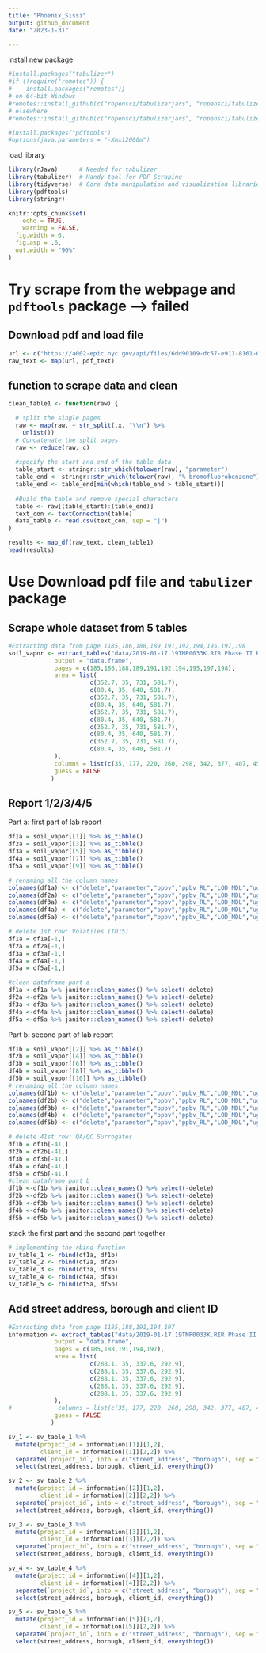 ```yaml
---
title: "Phoenix_Sissi"
output: github_document
date: "2023-1-31"

---
```


install new package
```r
#install.packages("tabulizer")
#if (!require("remotes")) {
#    install.packages("remotes")}
# on 64-bit Windows
#remotes::install_github(c("ropensci/tabulizerjars", "ropensci/tabulizer"), INSTALL_opts = "--no-multiarch")
# elsewhere
#remotes::install_github(c("ropensci/tabulizerjars", "ropensci/tabulizer"))

#install.packages("pdftools")
#options(java.parameters = "-Xmx12000m")
```
load library
```r


library(rJava)      # Needed for tabulizer
library(tabulizer)  # Handy tool for PDF Scraping
library(tidyverse)  # Core data manipulation and visualization libraries
library(pdftools)
library(stringr)

knitr::opts_chunk$set(
	echo = TRUE,
	warning = FALSE,
  fig.width = 6,
  fig.asp = .6,
  out.width = "90%"
)

```
# Try scrape from the webpage and `pdftools` package --> failed

## Download pdf and load file
```r
url <- c("https://a002-epic.nyc.gov/api/files/6dd90109-dc57-e911-8161-005056b05749/download")
raw_text <- map(url, pdf_text)
```

## function to scrape data and clean
```r
clean_table1 <- function(raw) {

  # split the single pages
  raw <- map(raw, ~ str_split(.x, "\\n") %>% 
    unlist())
  # Concatenate the split pages
  raw <- reduce(raw, c)
  
  #specify the start and end of the table data
  table_start <- stringr::str_which(tolower(raw), "parameter")
  table_end <- stringr::str_which(tolower(raw), "% bromofluorobenzene")
  table_end <- table_end[min(which(table_end > table_start))]
  
  #Build the table and remove special characters
  table <- raw[(table_start):(table_end)]
  text_con <- textConnection(table)
  data_table <- read.csv(text_con, sep = "|")
}

results <- map_df(raw_text, clean_table1)
head(results)
```

# Use Download pdf file and `tabulizer` package
## Scrape whole dataset from 5 tables
```r
#Extracting data from page 1185,186,188,189,191,192,194,195,197,198
soil_vapor <- extract_tables("data/2019-01-17.19TMP0033K.RIR Phase II Report.Revised 19TMP0033K.RIR Phase II Report - EBC V2.pdf.1.pdf",
             output = "data.frame",
             pages = c(185,186,188,189,191,192,194,195,197,198), 
             area = list(
                       c(352.7, 35, 731, 581.7), 
                       c(80.4, 35, 640, 581.7),
                       c(352.7, 35, 731, 581.7), 
                       c(80.4, 35, 640, 581.7),
                       c(352.7, 35, 731, 581.7), 
                       c(80.4, 35, 640, 581.7),
                       c(352.7, 35, 731, 581.7), 
                       c(80.4, 35, 640, 581.7),
                       c(352.7, 35, 731, 581.7), 
                       c(80.4, 35, 640, 581.7)                       
             ), 
             columns = list(c(35, 177, 220, 260, 298, 342, 377, 407, 458, 506, 550, 581.7)),
             guess = FALSE
            )
```


## Report 1/2/3/4/5
Part a: first part of lab report
```r
df1a = soil_vapor[[1]] %>% as_tibble()
df2a = soil_vapor[[3]] %>% as_tibble()
df3a = soil_vapor[[5]] %>% as_tibble()
df4a = soil_vapor[[7]] %>% as_tibble()
df5a = soil_vapor[[9]] %>% as_tibble()

# renaming all the column names
colnames(df1a) <- c("delete","parameter","ppbv","ppbv_RL","LOD_MDL","ug_m3","ug_m3_RL","LOD_MDL","date","by","dilution","not_certified")
colnames(df2a) <- c("delete","parameter","ppbv","ppbv_RL","LOD_MDL","ug_m3","ug_m3_RL","LOD_MDL","date","by","dilution","not_certified")
colnames(df3a) <- c("delete","parameter","ppbv","ppbv_RL","LOD_MDL","ug_m3","ug_m3_RL","LOD_MDL","date","by","dilution","not_certified")
colnames(df4a) <- c("delete","parameter","ppbv","ppbv_RL","LOD_MDL","ug_m3","ug_m3_RL","LOD_MDL","date","by","dilution","not_certified")
colnames(df5a) <- c("delete","parameter","ppbv","ppbv_RL","LOD_MDL","ug_m3","ug_m3_RL","LOD_MDL","date","by","dilution","not_certified")

# delete 1st row: Volatiles (TO15)
df1a = df1a[-1,]
df2a = df2a[-1,]
df3a = df3a[-1,]
df4a = df4a[-1,]
df5a = df5a[-1,]

#clean dataframe part a
df1a <-df1a %>% janitor::clean_names() %>% select(-delete) 
df2a <-df2a %>% janitor::clean_names() %>% select(-delete) 
df3a <-df3a %>% janitor::clean_names() %>% select(-delete) 
df4a <-df4a %>% janitor::clean_names() %>% select(-delete) 
df5a <-df5a %>% janitor::clean_names() %>% select(-delete) 
```
Part b: second part of lab report
```r
df1b = soil_vapor[[2]] %>% as_tibble()
df2b = soil_vapor[[4]] %>% as_tibble()
df3b = soil_vapor[[6]] %>% as_tibble()
df4b = soil_vapor[[8]] %>% as_tibble()
df5b = soil_vapor[[10]] %>% as_tibble()
# renaming all the column names 
colnames(df1b) <- c("delete","parameter","ppbv","ppbv_RL","LOD_MDL","ug_m3","ug_m3_RL","LOD_MDL","date","by","dilution","not_certified")
colnames(df2b) <- c("delete","parameter","ppbv","ppbv_RL","LOD_MDL","ug_m3","ug_m3_RL","LOD_MDL","date","by","dilution","not_certified")
colnames(df3b) <- c("delete","parameter","ppbv","ppbv_RL","LOD_MDL","ug_m3","ug_m3_RL","LOD_MDL","date","by","dilution","not_certified")
colnames(df4b) <- c("delete","parameter","ppbv","ppbv_RL","LOD_MDL","ug_m3","ug_m3_RL","LOD_MDL","date","by","dilution","not_certified")
colnames(df5b) <- c("delete","parameter","ppbv","ppbv_RL","LOD_MDL","ug_m3","ug_m3_RL","LOD_MDL","date","by","dilution","not_certified")

# delete 41st row: QA/QC Surrogates
df1b = df1b[-41,]
df2b = df2b[-41,]
df3b = df3b[-41,]
df4b = df4b[-41,]
df5b = df5b[-41,]
#clean dataframe part b
df1b <-df1b %>% janitor::clean_names() %>% select(-delete) 
df2b <-df2b %>% janitor::clean_names() %>% select(-delete) 
df3b <-df3b %>% janitor::clean_names() %>% select(-delete) 
df4b <-df4b %>% janitor::clean_names() %>% select(-delete) 
df5b <-df5b %>% janitor::clean_names() %>% select(-delete)   
```

stack the first part and the second part together
```r
# implementing the rbind function
sv_table_1 <- rbind(df1a, df1b)
sv_table_2 <- rbind(df2a, df2b)
sv_table_3 <- rbind(df3a, df3b)
sv_table_4 <- rbind(df4a, df4b)
sv_table_5 <- rbind(df5a, df5b)
```

## Add street address, borough and client ID
```r
#Extracting data from page 1185,188,191,194,197
information <- extract_tables("data/2019-01-17.19TMP0033K.RIR Phase II Report.Revised 19TMP0033K.RIR Phase II Report - EBC V2.pdf.1.pdf",
             output = "data.frame",
             pages = c(185,188,191,194,197), 
             area = list(
                       c(288.1, 35, 337.6, 292.9), 
                       c(288.1, 35, 337.6, 292.9),
                       c(288.1, 35, 337.6, 292.9), 
                       c(288.1, 35, 337.6, 292.9),
                       c(288.1, 35, 337.6, 292.9)                      
             ), 
#             columns = list(c(35, 177, 220, 260, 298, 342, 377, 407, 458, 506, 550, 581.7)),
             guess = FALSE
            )
```


```r
sv_1 <- sv_table_1 %>% 
  mutate(project_id = information[[1]][1,2],
         client_id = information[[1]][2,2]) %>% 
  separate(`project_id`, into = c("street_address", "borough"), sep = ", ") %>% 
  select(street_address, borough, client_id, everything())

sv_2 <- sv_table_2 %>% 
  mutate(project_id = information[[2]][1,2],
         client_id = information[[2]][2,2]) %>% 
  separate(`project_id`, into = c("street_address", "borough"), sep = ", ") %>% 
  select(street_address, borough, client_id, everything())

sv_3 <- sv_table_3 %>% 
  mutate(project_id = information[[3]][1,2],
         client_id = information[[3]][2,2]) %>% 
  separate(`project_id`, into = c("street_address", "borough"), sep = ", ") %>% 
  select(street_address, borough, client_id, everything())

sv_4 <- sv_table_4 %>% 
  mutate(project_id = information[[4]][1,2],
         client_id = information[[4]][2,2]) %>% 
  separate(`project_id`, into = c("street_address", "borough"), sep = ", ") %>% 
  select(street_address, borough, client_id, everything())

sv_5 <- sv_table_5 %>% 
  mutate(project_id = information[[5]][1,2],
         client_id = information[[5]][2,2]) %>% 
  separate(`project_id`, into = c("street_address", "borough"), sep = ", ") %>% 
  select(street_address, borough, client_id, everything())
```





